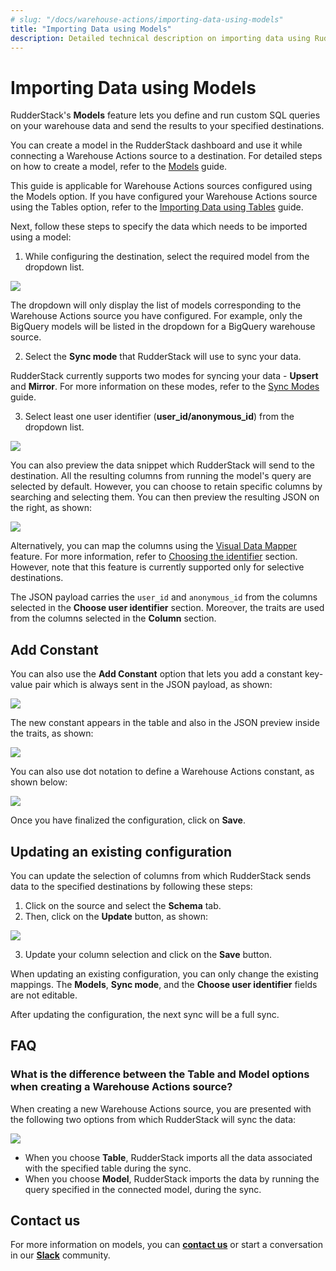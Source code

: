 ```yaml
---
# slug: "/docs/warehouse-actions/importing-data-using-models"
title: "Importing Data using Models"
description: Detailed technical description on importing data using RudderStack’s Models feature.
---
```


# Importing Data using Models

RudderStack's **Models** feature lets you define and run custom SQL queries on your warehouse data and send the results to your specified destinations.

<div class="infoBlock">

You can create a model in the RudderStack dashboard and use it while connecting a Warehouse Actions source to a destination. For detailed steps on how to create a model, refer to the <a href="https://www.rudderstack.com/docs/warehouse-actions/features/models/">Models</a> guide.
</div>

<div class="infoBlock">
  
This guide is applicable for Warehouse Actions sources configured using the Models option. If you have configured your Warehouse Actions source using the Tables option, refer to the <a href="https://www.rudderstack.com/docs/warehouse-actions/features/importing-data-using-tables/">Importing Data using Tables</a> guide.
</div>

Next, follow these steps to specify the data which needs to be imported using a model:

1. While configuring the destination, select the required model from the dropdown list.

<img src="../../assets/warehouse-actions-sources/models-name-enter.png" />


<div class="infoBlock">
  
The dropdown will only display the list of models corresponding to the Warehouse Actions source you have configured. For example, only the BigQuery models will be listed in the dropdown for a BigQuery warehouse source.
</div>

2. Select the **Sync mode** that RudderStack will use to sync your data.

<div class="infoBlock">

RudderStack currently supports two modes for syncing your data - <strong>Upsert</strong> and <strong>Mirror</strong>. For more information on these modes, refer to the <a href="https://www.rudderstack.com/docs/warehouse-actions/common-settings/sync-modes/">Sync Modes</a> guide.
</div>   

3. Select least one user identifier (**user_id/anonymous_id**) from the dropdown list.

<img src="../../assets/warehouse-actions-sources/models-settings-configure.png" />

You can also preview the data snippet which RudderStack will send to the destination. All the resulting columns from running the model's query are selected by default. However, you can choose to retain specific columns by searching and selecting them. You can then preview the resulting JSON on the right, as shown:

<img src="../../assets/warehouse-actions-sources/models-data-snippet.png" />

<div class="infoBlock">
  
Alternatively, you can map the columns using the <a href="https://www.rudderstack.com/docs/warehouse-actions/features/visual-data-mapper/">Visual Data Mapper</a> feature. For more information, refer to <a href="https://www.rudderstack.com/docs/warehouse-actions/features/visual-data-mapper/#choosing-the-identifier">Choosing the identifier</a> section. However, note that this feature is currently supported only for selective destinations.
  
</div>

<div class="infoBlock">
  
The JSON payload carries the <code class="inline-code">user_id</code> and <code class="inline-code">anonymous_id</code> from the columns selected in the <strong>Choose user identifier</strong> section. Moreover, the traits are used from the columns selected in the <strong>Column</strong> section.
</div>

## Add Constant

You can also use the **Add Constant** option that lets you add a constant key-value pair which is always sent in the JSON payload, as shown:

<img src="../../assets/warehouse-actions-sources/add-constant.png" />

The new constant appears in the table and also in the JSON preview inside the traits, as shown:

<img src="../../assets/screenshot_2021-03-18_at_3.51.11_pm.png" />

You can also use dot notation to define a Warehouse Actions constant, as shown below:

<img src="../../assets/warehouse-actions-sources/dot-notation-constant.png" />

Once you have finalized the configuration, click on **Save**.

## Updating an existing configuration 

You can update the selection of columns from which RudderStack sends data to the specified destinations by following these steps:

1. Click on the source and select the **Schema** tab.
2. Then, click on the **Update** button, as shown:

<img src="../../assets/warehouse-actions-sources/update-table-selection.png" />

3. Update your column selection and click on the **Save** button.

<div class="warningBlock">

When updating an existing configuration, you can only change the existing mappings. The <strong>Models</strong>, <strong>Sync mode</strong>, and the <strong>Choose user identifier</strong> fields are not editable. 
</div>

<div class="infoBlock">

After updating the configuration, the next sync will be a full sync.
</div>

## FAQ

### What is the difference between the Table and Model options when creating a Warehouse Actions source?

When creating a new Warehouse Actions source, you are presented with the following two options from which RudderStack will sync the data:

<img src="../../assets/warehouse-actions-sources/table-model-options.png" />

- When you choose **Table**, RudderStack imports all the data associated with the specified table during the sync.
- When you choose **Model**, RudderStack imports the data by running the query specified in the connected model, during the sync.

## Contact us

For more information on models, you can [**contact us**](mailto:%20docs@rudderstack.com) or start a conversation in our [**Slack**](https://rudderstack.com/join-rudderstack-slack-community) community.
